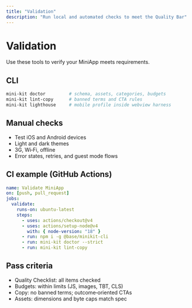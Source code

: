 ```yaml
---
title: "Validation"
description: "Run local and automated checks to meet the Quality Bar"
---
```


# Validation

Use these tools to verify your MiniApp meets requirements.

## CLI

```bash
mini-kit doctor         # schema, assets, categories, budgets
mini-kit lint-copy      # banned terms and CTA rules
mini-kit lighthouse     # mobile profile inside webview harness
```

## Manual checks

- Test iOS and Android devices
- Light and dark themes
- 3G, Wi‑Fi, offline
- Error states, retries, and guest mode flows

## CI example (GitHub Actions)

```yaml
name: Validate MiniApp
on: [push, pull_request]
jobs:
  validate:
    runs-on: ubuntu-latest
    steps:
      - uses: actions/checkout@v4
      - uses: actions/setup-node@v4
        with: { node-version: "18" }
      - run: npm i -g @base/minikit-cli
      - run: mini-kit doctor --strict
      - run: mini-kit lint-copy
```

## Pass criteria

- Quality Checklist: all items checked
- Budgets: within limits (JS, images, TBT, CLS)
- Copy: no banned terms; outcome‑oriented CTAs
- Assets: dimensions and byte caps match spec
